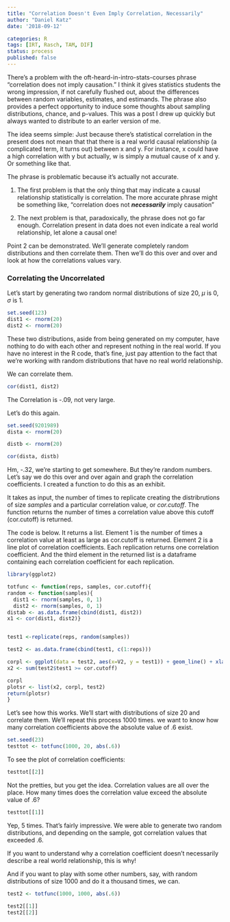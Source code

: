 ```yaml
---
title: "Correlation Doesn't Even Imply Correlation, Necessarily"
author: "Daniel Katz"
date: '2018-09-12'

categories: R
tags: [IRT, Rasch, TAM, DIF]
status: process
published: false
---
```


There's a problem with the oft-heard-in-intro-stats-courses phrase "correlation does not imply causation." I think it gives statistics students the wrong impression, if not carefully flushed out, about the differences between random variables, estimates, and estimands. The phrase also provides a perfect opportunity to induce some thoughts about sampling distributions, chance, and p-values. This was a post I drew up quickly but always wanted to distribute to an earler version of me.

The idea seems simple: Just because there's statistical correlation in the present does not mean that that there is a real world causal relationship (a complicated term, it turns out) between x and y. For instance, x could have a high correlation with y but actually, w is simply a mutual cause of x and y. Or something like that.

The phrase is problematic because it's actually not accurate.

1. The first problem is that the only thing that may indicate a causal relationship statistically is correlation. The more accurate phrase might be something like, "correlation does not ***necessarily*** imply causation"

2. The next problem is that, paradoxically, the phrase does not go far enough. Correlation present in data does not even indicate a real world relationship, let alone a causal one!

Point 2 can be demonstrated. We'll generate completely random distributions and then correlate them. Then we'll do this over and over and look at how the correlations values vary. 


### Correlating the Uncorrelated
Let's start by generating two random normal distributions of size 20, $\mu$ is 0, $\sigma$ is 1.


```r
set.seed(123)
dist1 <- rnorm(20)
dist2 <- rnorm(20)
```

These two distributions, aside from being generated on my computer, have nothing to do with each other and represent nothing in the real world. If you have no interest in the R code, that's fine, just pay attention to the fact that we're working with random distributions that have no real world relationship. 

We can correlate them. 

```r
cor(dist1, dist2)
```

The Correlation is -.09, not very large. 

Let's do this again. 

```r
set.seed(9201989)
dista <- rnorm(20)

distb <- rnorm(20)

cor(dista, distb)
```
Hm, -.32, we're starting to get somewhere. But they're random numbers. Let's say we do this over and over again and graph the correlation coefficients. I created a function to do this as an exhibit. 

It takes as input, the number of times to replicate creating the distribrutions of size _samples_ and a particular correlation value, or _cor.cutoff_. The function returns the number of times a correlation value above this cutoff (cor.cutoff) is returned.   
  
The code is below. It returns a list. Element 1 is the number of times a correlation value at least as large as cor.cutoff is returned. Element 2 is a line plot of correlation coefficients. Each replication returns one correlation coefficient. And the third element in the returned list is a dataframe containing each correlation coefficient for each replication.

```r
library(ggplot2)

totfunc <- function(reps, samples, cor.cutoff){
random <- function(samples){
  dist1 <- rnorm(samples, 0, 1)
  dist2 <- rnorm(samples, 0, 1)
distab <- as.data.frame(cbind(dist1, dist2))
x1 <- cor(dist1, dist2)}


test1 <-replicate(reps, random(samples))

test2 <- as.data.frame(cbind(test1, c(1:reps)))

corpl <- ggplot(data = test2, aes(x=V2, y = test1)) + geom_line() + xlab("Replication Number") + ylab("Pearson's Correlation Coeffient Value")
x2 <- sum(test2$test1 >= cor.cutoff)

corpl
plotsr <- list(x2, corpl, test2)
return(plotsr)
} 

```

Let's see how this works. We'll start with distributions of size 20 and correlate them. We'll repeat this process 1000 times. we want to know how many correlation coefficients above the absolute value of .6 exist. 

```r
set.seed(23)
testtot <- totfunc(1000, 20, abs(.6))
```

To see the plot of correlation coefficients:
```r
testtot[[2]]
```

Not the pretties, but you get the idea. Correlation values are all over the place. How many times does the correlation value exceed the absolute value of .6?

```r
testtot[[1]]
```

Yep, 5 times. That's fairly impressive. We were able to generate two random distributions, and depending on the sample, got correlation values that exceeded .6. 

If you want to understand why a correlation coefficient doesn't necessarily describe a real world relationship, this is why!

And if you want to play with some other numbers, say, with random distributions of size 1000 and do it a thousand times, we can. 

```r
test2 <- totfunc(1000, 1000, abs(.6))

test2[[1]]
test2[[2]]
```

